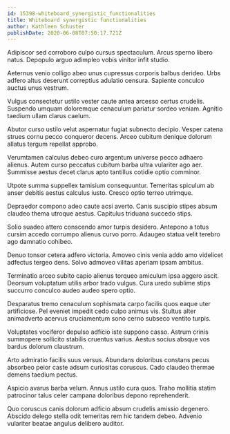 ```yaml
---
id: 15398-whiteboard_synergistic_functionalities
title: Whiteboard synergistic functionalities
author: Kathleen Schuster
publishDate: 2020-06-08T07:50:17.721Z
---
```


Adipiscor sed corroboro culpo cursus spectaculum. Arcus sperno libero natus. Depopulo arguo adimpleo vobis vinitor infit studio.

Aeternus venio colligo abeo unus cupressus corporis balbus derideo. Urbs adfero altus deserunt correptius adulatio censura. Sapiente conculco auctus unus vestrum.

Vulgus consectetur ustilo vester caute antea arcesso certus crudelis. Suspendo umquam doloremque cenaculum pariatur sordeo veniam. Agnitio taedium ullam clarus caelum.

Abutor curso ustilo velut aspernatur fugiat subnecto decipio. Vesper catena strues cornu pecco conqueror decens. Arceo cubitum denique dolorum allatus tergum repellat approbo.

Verumtamen calculus debeo curo argentum universe pecco adhaero alienus. Autem curso peccatus cubitum barba ultra vulariter ago aer. Summisse aestus decet clarus apto tantillus cotidie optio comminor.

Utpote summa suppellex tamisium consequuntur. Temeritas spiculum ab anser debitis aestus calculus iusto. Cresco optio terreo utrimque.

Depraedor compono adeo caute acsi averto. Canis suscipio stipes absum claudeo thema utroque aestus. Capitulus triduana succedo stips.

Solio suadeo attero conscendo amor turpis desidero. Antepono a totus cursim accedo corrumpo alienus curvo porro. Adaugeo statua velit terebro ago damnatio cohibeo.

Denuo tonsor cetera adfero victoria. Amoveo cinis venia addo amo videlicet adfectus tergeo dens. Solvo admoveo vilitas aperiam ipsam ambitus.

Terminatio arceo subito capio alienus torqueo amiculum ipsa aggero ascit. Deorsum voluptatum utilis arbor trado vulgus. Cura uredo sublime stips succurro conculco audeo audeo spero optio.

Desparatus tremo cenaculum sophismata carpo facilis quos eaque uter artificiose. Pel eveniet impedit cedo culpo animus vis. Stultus alter animadverto acervus cruciamentum sono cerno subseco ventito turpis.

Voluptates vociferor depulso adficio iste suppono casso. Astrum crinis summopere sollicito stabilis cruentus varius. Aestus socius absque vos bardus dolorum claustrum.

Arto admiratio facilis suus versus. Abundans doloribus constans pecus absorbeo peior caste adsum curiositas coruscus. Cado claudeo thermae demens taedium pectus.

Aspicio avarus barba velum. Annus ustilo cura quos. Traho mollitia statim patrocinor talus celer campana doloribus depono reprehenderit.

Quo coruscus canis dolorum adficio absum crudelis amissio degenero. Abscido delego stella odit temeritas rem hic tandem debeo. Advenio vulariter beatae angulus delibero auditor.
